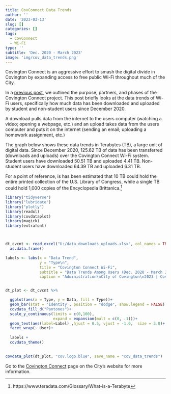 ```yaml
---
title: CovConnect Data Trends
author: ''
date: '2023-03-13'
slug: []
categories: []
tags:
  - CovConnect
  - Wi-Fi
type: ''
subtitle: 'Dec. 2020 - March 2023'
image: 'img/cov_data_trends.png'
---
```


Covington Connect is an aggressive effort to smash the digital divide in Covington by expanding access to free public Wi-Fi throughout much of the City.

In a [previous post](https://covanalytics.github.io/post/2022-08-22-covconnect-registrations/), we outlined the purpose, partners, and phases of the Covington Connect project.  This post briefly looks at the data trends of Wi-Fi users, specifically how much data has been downloaded and uploaded by student and non-student users since December 2020.

A download pulls data from the internet to the users computer (watching a video; opening a webpage, etc.) and an upload takes data from the users computer and puts it on the internet (sending an email; uploading a homework assignment, etc.)

The graph below shows these data trends in Terabytes (TB), a large unit of digital data.  Since December 2020, 125.62 TB of data has been transferred (downloads and uploads) over the Covington Connect Wi-Fi system. Student users have downloaded 50.51 TB and uploaded 4.41 TB.  Non-student users have downloaded 64.39 TB and uploaded 6.31 TB. 

For a point of reference, is has been estimated that 10 TB could hold the entire printed collection of the U.S. Library of Congress, while a single TB could hold 1,000 copies of the Encyclopedia Brittanica.^[https://www.teradata.com/Glossary/What-is-a-Terabyte]


```r
library("tidyverse")
library("lubridate")
library("plotly")
library(readxl)
library(covdataplot)
library(magick)
library(extrafont)



dt_cvcnt <- read_excel("U:/data_downloads_uploads.xlsx", col_names = TRUE)%>%
  as.data.frame()

```

```r
labels <- labs(x = "Data Trend", 
               y = "Type\n", 
               title = "Covington Connect Wi-Fi",
               subtitle = "Data Trends Among Users (Dec. 2020 - March 2023)\n",
               caption = "Administration\nCity of Covington\n2023 | CovData")


dt_plot <- dt_cvcnt %>%

  ggplot(aes(x = Type, y = Data, fill = Type))+
  geom_bar(stat = 'identity', position = "dodge", show.legend = FALSE) +
  covdata_fill_d("Pantones")+
  scale_y_continuous(limits = c(0,100),
                     expand = expansion(mult = c(0, .1)))+
  geom_text(aes(label=Label) ,hjust = 0.5, vjust = -1.0,  size = 3.0)+
  facet_wrap(~ User)+
  
  labels +
  covdata_theme()
          

covdata_plot(dt_plot, "cov.logo.blue", save_name = "cov_data_trends")

```



Go to the [Covington Connect](https://www.covingtonky.gov/government/covington-connect) page on the City's website for more information.\
